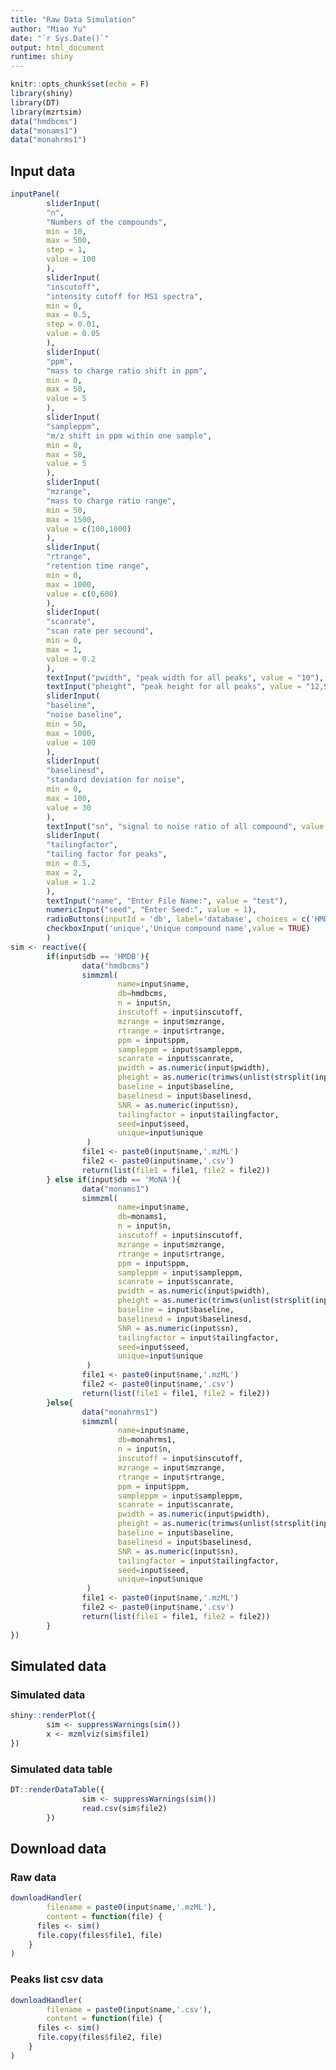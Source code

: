 ```yaml
---
title: "Raw Data Simulation"
author: "Miao Yu"
date: "`r Sys.Date()`"
output: html_document
runtime: shiny
---
```


```r
knitr::opts_chunk$set(echo = F)
library(shiny)
library(DT)
library(mzrtsim)
data("hmdbcms")
data("monams1")
data("monahrms1")
```

## Input data

```r
inputPanel(
        sliderInput(
        "n",
        "Numbers of the compounds",
        min = 10,
        max = 500,
        step = 1,
        value = 100
        ),
        sliderInput(
        "inscutoff",
        "intensity cutoff for MS1 spectra",
        min = 0,
        max = 0.5,
        step = 0.01,
        value = 0.05
        ),
        sliderInput(
        "ppm",
        "mass to charge ratio shift in ppm",
        min = 0,
        max = 50,
        value = 5
        ),
        sliderInput(
        "sampleppm",
        "m/z shift in ppm within one sample",
        min = 0,
        max = 50,
        value = 5
        ),
        sliderInput(
        "mzrange",
        "mass to charge ratio range",
        min = 50,
        max = 1500,
        value = c(100,1000)
        ),
        sliderInput(
        "rtrange",
        "retention time range",
        min = 0,
        max = 1000,
        value = c(0,600)
        ),
        sliderInput(
        "scanrate",
        "scan rate per secound",
        min = 0,
        max = 1,
        value = 0.2
        ),
        textInput("pwidth", "peak width for all peaks", value = "10"),
        textInput("pheight", "peak height for all peaks", value = "12,9,16,13,10,9,5,11,7,11,13,9,7,18,11,12,9,15,10,13,16,13,10,9,5,11,7,11,13,9,9,15,10,13,16,13,10,9,5,11,13,9,7,18,11,12,9,15,10,13,12,9,16,13,10,9,5,11,7,11,13,9,7,18,11,12,9,15,10,13,16,13,10,9,5,11,7,11,13,9,9,15,10,13,16,13,10,9,5,11,13,9,7,18,11,12,9,15,10,13"),
        sliderInput(
        "baseline",
        "noise baseline",
        min = 50,
        max = 1000,
        value = 100
        ),
        sliderInput(
        "baselinesd",
        "standard deviation for noise",
        min = 0,
        max = 100,
        value = 30
        ),
        textInput("sn", "signal to noise ratio of all compound", value = "100"),
        sliderInput(
        "tailingfactor",
        "tailing factor for peaks",
        min = 0.5,
        max = 2,
        value = 1.2
        ),
        textInput("name", "Enter File Name:", value = "test"),
        numericInput("seed", "Enter Seed:", value = 1),
        radioButtons(inputId = 'db', label='database', choices = c('HMDB','MoNA','MoNAhr'), selected = 'MoNAhr'),
        checkboxInput('unique','Unique compound name',value = TRUE)
        )
sim <- reactive({
        if(input$db == 'HMDB'){
                data("hmdbcms")
                simmzml(
                        name=input$name,
                        db=hmdbcms,
                        n = input$n,
                        inscutoff = input$inscutoff,
                        mzrange = input$mzrange,
                        rtrange = input$rtrange,
                        ppm = input$ppm,
                        sampleppm = input$sampleppm,
                        scanrate = input$scanrate,
                        pwidth = as.numeric(input$pwidth),
                        pheight = as.numeric(trimws(unlist(strsplit(input$pheight, ",")))),
                        baseline = input$baseline,
                        baselinesd = input$baselinesd,
                        SNR = as.numeric(input$sn),
                        tailingfactor = input$tailingfactor,
                        seed=input$seed,
                        unique=input$unique
                 )
                file1 <- paste0(input$name,'.mzML')
                file2 <- paste0(input$name,'.csv')
                return(list(file1 = file1, file2 = file2))
        } else if(input$db == 'MoNA'){
                data("monams1")
                simmzml(
                        name=input$name,
                        db=monams1,
                        n = input$n,
                        inscutoff = input$inscutoff,
                        mzrange = input$mzrange,
                        rtrange = input$rtrange,
                        ppm = input$ppm,
                        sampleppm = input$sampleppm,
                        scanrate = input$scanrate,
                        pwidth = as.numeric(input$pwidth),
                        pheight = as.numeric(trimws(unlist(strsplit(input$pheight, ",")))),
                        baseline = input$baseline,
                        baselinesd = input$baselinesd,
                        SNR = as.numeric(input$sn),
                        tailingfactor = input$tailingfactor,
                        seed=input$seed,
                        unique=input$unique
                 )
                file1 <- paste0(input$name,'.mzML')
                file2 <- paste0(input$name,'.csv')
                return(list(file1 = file1, file2 = file2))
        }else{
                data("monahrms1")
                simmzml(
                        name=input$name,
                        db=monahrms1,
                        n = input$n,
                        inscutoff = input$inscutoff,
                        mzrange = input$mzrange,
                        rtrange = input$rtrange,
                        ppm = input$ppm,
                        sampleppm = input$sampleppm,
                        scanrate = input$scanrate,
                        pwidth = as.numeric(input$pwidth),
                        pheight = as.numeric(trimws(unlist(strsplit(input$pheight, ",")))),
                        baseline = input$baseline,
                        baselinesd = input$baselinesd,
                        SNR = as.numeric(input$sn),
                        tailingfactor = input$tailingfactor,
                        seed=input$seed,
                        unique=input$unique
                 )
                file1 <- paste0(input$name,'.mzML')
                file2 <- paste0(input$name,'.csv')
                return(list(file1 = file1, file2 = file2))
        }
})
```

## Simulated data

### Simulated data

```r
shiny::renderPlot({
        sim <- suppressWarnings(sim())
        x <- mzmlviz(sim$file1)
})
```


### Simulated data table

```r
DT::renderDataTable({
                sim <- suppressWarnings(sim())
                read.csv(sim$file2)
        })
```

## Download data

### Raw data

```r
downloadHandler(
        filename = paste0(input$name,'.mzML'),
        content = function(file) {
      files <- sim()
      file.copy(files$file1, file)
    }
)
```

### Peaks list csv data

```r
downloadHandler(
        filename = paste0(input$name,'.csv'),
        content = function(file) {
      files <- sim()
      file.copy(files$file2, file)
    }
)
```

